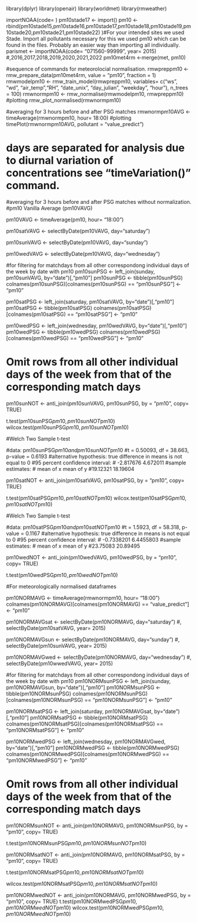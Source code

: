 








library(dplyr)
library(openair)
library(worldmet)
library(rmweather)

importNOAA(code= )
pm10stade17 <- import()
pm10 <-rbind(pm10stade15,pm10stade16,pm10stade17,pm10stade18,pm10stade19,pm10stade20,pm10stade21,pm10stade22)
)#For your intended sites we used Stade. Import all pollutants necessary for this we used pm10 which can be found in the files. Probably an easier way than importing all individually.
parismet <- importNOAA(code= "071560-99999", year= 2015) #,2016,2017,2018,2019,2020,2021,2022
pm10met4rm <-merge(met, pm10)

#sequence of commands for meteorolocial normalisation.
rmwpreppm10 <- rmw_prepare_data(pm10met4rm, value = "pm10", fraction = 1)
rmwmodelpm10 <- rmw_train_model(rmwpreppm10, variables= c("ws", "wd", "air_temp","RH", "date_unix", "day_julian", "weekday", "hour"), n_trees = 100)
rmwnormpm10 <- rmw_normalise(rmwmodelpm10, rmwpreppm10)
#plotting 
rmw_plot_normalised(rmwnormpm10)

#averaging for 3 hours before and after PSG matches 
rmwnormpm10AVG <- timeAverage(rmwnormpm10, hour= 18:00)
#plotting
timePlot(rmwnormpm10AVG, pollutant = "value_predict")

# days are separated for analysis due to diurnal variation of concentrations see "timeVariation()" command.
#averaging for 3 hours before and after PSG matches without normalization.
#pm10 Vanilla Average (pm10VAVG)

pm10VAVG <- timeAverage(pm10, hour= "18:00")

pm10satVAVG <- selectByDate(pm10VAVG, day="saturday")

pm10sunVAVG <- selectByDate(pm10VAVG, day="sunday")

pm10wedVAVG <- selectByDate(pm10VAVG, day="wednesday")




#for filtering for matchdays from all other correspondong individual days of the week by date with pm10
pm10sunPSG <- left_join(sunday, pm10sunVAVG, by="date")[,"pm10"]
pm10sunPSG <- tibble(pm10sunPSG)
colnames(pm10sunPSG)[colnames(pm10sunPSG) == "pm10sunPSG"] <- "pm10"

pm10satPSG <- left_join(saturday, pm10satVAVG, by="date")[,"pm10"]
pm10satPSG <- tibble(pm10satPSG)
colnames(pm10satPSG)[colnames(pm10satPSG) == "pm10satPSG"] <- "pm10"

pm10wedPSG <- left_join(wednesday, pm10wedVAVG, by="date")[,"pm10"]
pm10wedPSG <- tibble(pm10wedPSG)
colnames(pm10wedPSG)[colnames(pm10wedPSG) == "pm10wedPSG"] <- "pm10"

# Omit rows from all other individual days of the week from that of the corresponding match days
pm10sunNOT <- anti_join(pm10sunVAVG, pm10sunPSG, by = "pm10", copy= TRUE)

t.test(pm10sunPSG$pm10, pm10sunNOT$pm10)
wilcox.test(pm10sunPSG$pm10, pm10sunNOT$pm10)

#Welch Two Sample t-test

#data:  pm10sunPSG$pm10 and pm10sunNOT$pm10
#t = 0.50093, df = 38.663, p-value = 0.6193
#alternative hypothesis: true difference in means is not equal to 0
#95 percent confidence interval:
 # -2.817676  4.672011
#sample estimates:
 # mean of x mean of y 
#19.12321  18.19604 

pm10satNOT <- anti_join(pm10satVAVG, pm10satPSG, by = "pm10", copy= TRUE)

t.test(pm10satPSG$pm10, pm10satNOT$pm10)
wilcox.test(pm10satPSG$pm10, pm10satNOT$pm10)

#Welch Two Sample t-test

#data:  pm10satPSG$pm10 and pm10satNOT$pm10
#t = 1.5923, df = 58.318, p-value = 0.1167
#alternative hypothesis: true difference in means is not equal to 0
#95 percent confidence interval:
 # -0.7338201  6.4455803
#sample estimates:
 # mean of x mean of y 
#23.75083  20.89495 

pm10wedNOT <- anti_join(pm10wedVAVG, pm10wedPSG, by = "pm10", copy= TRUE)

t.test(pm10wedPSG$pm10, pm10wedNOT$pm10)





#For meteorologically normalised dataframes

pm10NORMAVG <- timeAverage(rmwnormpm10, hour= "18:00")
colnames(pm10NORMAVG)[colnames(pm10NORMAVG) == "value_predict"] <- "pm10"

pm10NORMAVGsat <- selectByDate(pm10NORMAVG, day="saturday")
#, selectByDate(pm10satVAVG, year= 2015)

pm10NORMAVGsun <- selectByDate(pm10NORMAVG, day="sunday")
#, selectByDate(pm10sunVAVG, year= 2015)

pm10NORMAVGwed <- selectByDate(pm10NORMAVG, day="wednesday")
#, selectByDate(pm10wwedVAVG, year= 2015)


#for filtering for matchdays from all other correspondong individual days of the week by date with pm10
pm10NORMsunPSG <- left_join(sunday, pm10NORMAVGsun, by="date")[,"pm10"]
pm10NORMsunPSG <- tibble(pm10NORMsunPSG)
colnames(pm10NORMsunPSG)[colnames(pm10NORMsunPSG) == "pm10NORMsunPSG"] <- "pm10"

pm10NORMsatPSG <- left_join(saturday, pm10NORMAVGsat, by="date")[,"pm10"]
pm10NORMsatPSG <- tibble(pm10NORMsatPSG)
colnames(pm10NORMsatPSG)[colnames(pm10NORMsatPSG) == "pm10NORMsatPSG"] <- "pm10"

pm10NORMwedPSG <- left_join(wednesday, pm10NORMAVGwed, by="date")[,"pm10"]
pm10NORMwedPSG <- tibble(pm10NORMwedPSG)
colnames(pm10NORMwedPSG)[colnames(pm10NORMwedPSG) == "pm10NORMwedPSG"] <- "pm10"

# Omit rows from all other individual days of the week from that of the corresponding match days
pm10NORMsunNOT <- anti_join(pm10NORMAVG, pm10NORMsunPSG, by = "pm10", copy= TRUE)

t.test(pm10NORMsunPSG$pm10, pm10NORMsunNOT$pm10)




pm10NORMsatNOT <- anti_join(pm10NORMAVG, pm10NORMsatPSG, by = "pm10", copy= TRUE)

t.test(pm10NORMsatPSG$pm10, pm10NORMsatNOT$pm10)

wilcox.test(pm10NORMsatPSG$pm10, pm10NORMsatNOT$pm10)




pm10NORMwedNOT <- anti_join(pm10NORMAVG, pm10NORMwedPSG, by = "pm10", copy= TRUE)
t.test(pm10NORMwedPSG$pm10, pm10NORMwedNOT$pm10)
wilcox.test(pm10NORMwedPSG$pm10, pm10NORMwedNOT$pm10)


